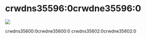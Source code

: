 # crwdns35596:0crwdne35596:0

<p style={{ "text-align": "center" }}>
  <img
    src=crwdns36766:0crwdne36766:0
  />
  <br />
</p>

crwdns35600:0crwdne35600:0 crwdns35602:0crwdne35602:0
